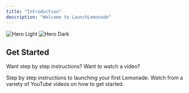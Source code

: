```yaml
---
title: "Introduction"
description: "Welcome to LaunchLemonade"
---
```


<img alt="Hero Light" classname="block dark:hidden" src="/screely-1726486193006.webp" />

<img alt="Hero Dark" classname="hidden dark:block" src="/images/hero-dark.svg" />

## Get Started

Want step by step instructions? Want to watch a video?

<CardGroup cols={2}>
  <Card title="Quick Start" icon="pen-to-square" href="https://docs.launchlemonade.app/quickstart">
    Step by step instructions to launching your first Lemonade.
  </Card>

  <Card title="Watch a Video" icon="image" href="https://www.youtube.com/@launchlemonade">
    Watch from a variety of YouTube videos on how to get started.
  </Card>
</CardGroup>

##
